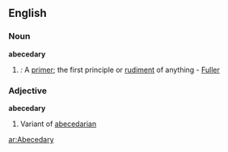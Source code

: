 ==English==
===Noun===
'''abecedary'''
#''{{rare}}:'' A [[primer]]; the first principle or [[rudiment]] of anything - [[Fuller]]

===Adjective===
'''abecedary'''
#Variant of [[abecedarian]]

[[ar:Abecedary]]